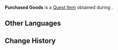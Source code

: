 {{Item Infobox
|title        = Purchased Goods
|id           = 120044
|image        = Item Purchased Goods Version 2.png
|type         = Quest Items
|description  = Items that Nilou bought for the Zubayr Theater. Apart from materials for making performance props, there are other items here that either fall under daily use or celebratory purposes. It would already be too much of a burden for one person to move this stuff themselves, and it seems that some well-meaning mercantile passion has only added to that load...
|source1      = [[The Warm Rhythm of the Streets]]
}}
'''Purchased Goods''' is a [[Quest Item]] obtained during {{Quest|The Warm Rhythm of the Streets}}.

==Other Languages==
{{Other Languages|Purchased Goods (Version 1)}}

==Change History==
{{Change History|3.1}}